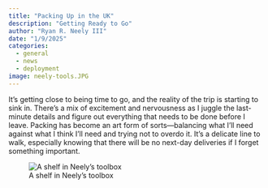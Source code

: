 ```yaml
---
title: "Packing Up in the UK"
description: "Getting Ready to Go"
author: "Ryan R. Neely III"
date: "1/9/2025"
categories:
  - general
  - news
  - deployment
image: neely-tools.JPG
---
```


It’s getting close to being time to go, and the reality of the trip is starting to sink in. There’s a mix of excitement and nervousness as I juggle the last-minute details and figure out everything that needs to be done before I leave. Packing has become an art form of sorts—balancing what I’ll need against what I think I’ll need and trying not to overdo it. It’s a delicate line to walk, especially knowing that there will be no next-day deliveries if I forget something important.

![A shelf in Neely's toolbox](neely-tools.JPG)